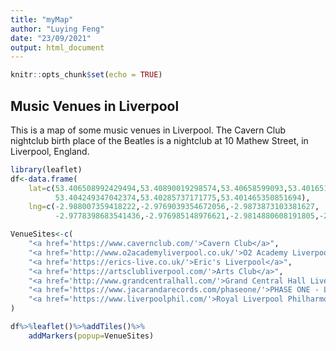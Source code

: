 ```yaml
---
title: "myMap"
author: "Luying Feng"
date: "23/09/2021"
output: html_document
---
```


```r
knitr::opts_chunk$set(echo = TRUE)
```

## Music Venues in Liverpool

This is a map of some music venues in Liverpool.
The Cavern Club nightclub birth place of the Beatles is a nightclub at 10 Mathew Street, in Liverpool, England.
```r
library(leaflet)
df<-data.frame(
    lat=c(53.406508992429494,53.40890019298574,53.40658599093,53.401651784858934,
          53.404249347042374,53.40285737171775,53.401465350851694),
    lng=c(-2.988007359418222,-2.9769039354672056,-2.9873873103381627,
          -2.9778398683541436,-2.976985148976621,-2.9814880608191805,-2.970168240770523))

VenueSites<-c(
    "<a href='https://www.cavernclub.com/'>Cavern Club</a>",
    "<a href='http://www.o2academyliverpool.co.uk/'>O2 Academy Liverpool</a>",
    "<a href='https://erics-live.co.uk/'>Eric's Liverpool</a>",
    "<a href='https://artsclubliverpool.com/'>Arts Club</a>",
    "<a href='http://www.grandcentralhall.com/'>Grand Central Hall Liverpool</a>",
    "<a href='https://www.jacarandarecords.com/phaseone/'>PHASE ONE - Liverpool</a>",
    "<a href='https://www.liverpoolphil.com/'>Royal Liverpool Philharmonic</a>"
)

df%>%leaflet()%>%addTiles()%>%
    addMarkers(popup=VenueSites)


```

